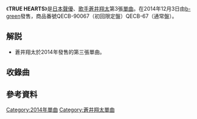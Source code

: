 {{refimprove|time=2015-03-27T14:52:27+00:00}}
{{Infobox Single 
| Name           = 秘密之吻
| Artist         = [[蒼井翔太|蒼井翔太]]
| Cover          = 
| Cover size     = 
| Album          = 
| A-side         = 
| B-side         = glitter wish
| Released       = 2014年12月3日
| Format         = [[單曲|單曲]]
| Recorded       = 2014年<br/>{{JPN}}
| Genre          = [[J-POP|J-POP]]
| Length         = 18分29秒<ref name="tower">{{Cite web|date=|url=http://tower.jp/item/3720466/|title=秘密のクチヅケ|work=|author=|publisher=[[TOWER_RECORDS|TOWER RECORDS]]|accessdate=2015-03-27|archive-date=2015-04-02|archive-url=https://web.archive.org/web/20150402094813/http://tower.jp/item/3720466/|dead-url=no}}</ref>
| Label          = [[b-green|b-green]]（QECB-90067）<br/>[[b-green|b-green]]（QECB-67）
| Writer         = [[上松範康|上松範康]]（作曲．作詞 #1）<br/>[[岩橋星実|岩橋星実]]（編曲 #1）<br/>蒼井翔太（作曲．作詞 #2）<br/>[[藤間仁|藤間仁]]（編曲 #2）
| Producer       = 
| Certification  = 
| Chart position =  
* 週間最高順位第11位（[[Oricon|Oricon]]）
| Last single    =  [[TRUE_HEARTS|TRUE HEARTS]]<br/>（2014年）
| This single    =  '''秘密之吻'''<br/>（2014年）
| Next single    = 
| Misc           = 
}}
《'''TRUE HEARTS'''》是[[日本|日本]][[聲優|聲優]]、[[歌手|歌手]][[蒼井翔太|蒼井翔太]]第3張[[單曲|單曲]]。在2014年12月3日由[[b-green|b-green]]發售，商品番號QECB-90067（初回限定盤）QECB-67（通常盤）。

== 解説 ==
* 蒼井翔太於2014年發售的第三張單曲。

== 收錄曲 ==
{{tracklist
| collapsed       = 
| headline        = CD單曲
| extra_column    = 編曲
| total_length    = 18:29
| all_writing     =
| all_lyrics      = 
| all_music       = 
| all_arrangements= 

| writing_credits = 
| lyrics_credits  = yes
| music_credits   = yes

| title1          = 秘密のクチヅケ
| note1           = 『Break Out』2014年12月片頭曲
| writer1         = 
| lyrics1         = [[上松範康|上松範康]]（Elements Garden）
| music1          = 上松範康（Elements Garden）
| extra1          = 岩橋星実（Elements Garden）
| length1         = 4:50

| title2          = glitter wish
| note2           = OVA『這個男子、為石化而煩惱。』主題曲
| writer2         = 
| lyrics2         = 蒼井翔太
| music2          = 蒼井翔太
| extra2          = 藤間仁（Elements Garden）
| length2         = 4:26

| title3          = 秘密のクチヅケ（off vocal）
| note3           = 
| writer3         =
| lyrics3         = 上松範康（Elements Garden）
| music3          = 上松範康（Elements Garden）
| extra3          = 岩橋星実（Elements Garden）
| length3         = 4:50

| title4          = glitter wish（off vocal）
| note4           = 
| writer4         =
| lyrics4         = 蒼井翔太
| music4          = 蒼井翔太
| extra4          = 藤間仁（Elements Garden）
| length4         = 4:23

}}

== 參考資料 ==
{{Reflist}}

{{DEFAULTSORT:秘密之吻}}
[[Category:2014年單曲|Category:2014年單曲]]
[[Category:蒼井翔太單曲|Category:蒼井翔太單曲]]